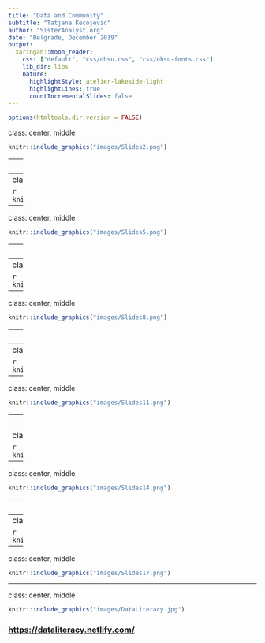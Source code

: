 ```yaml
---
title: "Data and Community"
subtitle: "Tatjana Kecojevic"
author: "SisterAnalyst.org"
date: "Belgrade, December 2019"
output:
  xaringan::moon_reader:
    css: ["default", "css/ohsu.css", "css/ohsu-fonts.css"]
    lib_dir: libs
    nature:
      highlightStyle: atelier-lakeside-light
      highlightLines: true
      countIncrementalSlides: false
---
```


```r
options(htmltools.dir.version = FALSE)
```

class: center, middle

```r
knitr::include_graphics("images/Slides2.png")
```
---
class: center, middle

```r
knitr::include_graphics("images/Slides3.png")
```

---
class: center, middle

```r
knitr::include_graphics("images/Slides4.png")
```

---

class: center, middle

```r
knitr::include_graphics("images/Slides5.png")
```

---
class: center, middle

```r
knitr::include_graphics("images/Slides6.png")
```

---
class: center, middle

```r
knitr::include_graphics("images/Slides7.png")
```

---
class: center, middle

```r
knitr::include_graphics("images/Slides8.png")
```

---
class: center, middle

```r
knitr::include_graphics("images/Slides9.png")
```

---
class: center, middle

```r
knitr::include_graphics("images/Slides10.png")
```

---
class: center, middle

```r
knitr::include_graphics("images/Slides11.png")
```

---
class: center, middle

```r
knitr::include_graphics("images/Slides12.png")
```

---
class: center, middle

```r
knitr::include_graphics("images/Slides13.png")
```

---
class: center, middle

```r
knitr::include_graphics("images/Slides14.png")
```

---
class: center, middle

```r
knitr::include_graphics("images/Slides15.png")
```

---
class: center, middle

```r
knitr::include_graphics("images/Slides16.png")
```

---
class: center, middle

```r
knitr::include_graphics("images/Slides17.png")
```

---
class: center, middle

```r
knitr::include_graphics("images/DataLiteracy.jpg")
```

### <https://dataliteracy.netlify.com/>
